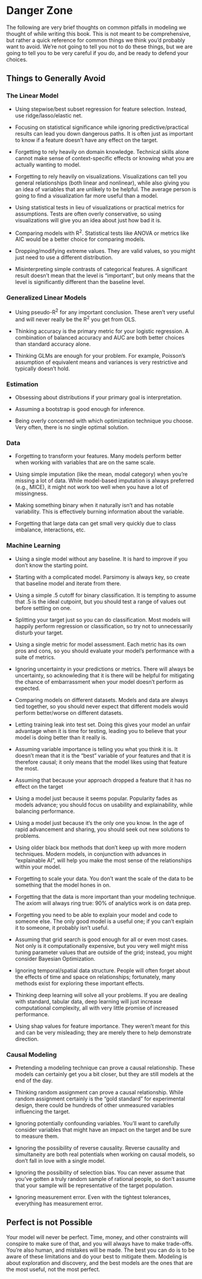 # Danger Zone {#sec-danger-zone}

The following are very brief thoughts on common pitfalls in modeling we thought of while writing this book. This is not meant to be comprehensive, but rather a quick reference for common things we think you'd probably want to avoid. We're not going to tell you not to do these things, but we are going to tell you to be very careful if you do, and be ready to defend your choices.

## Things to Generally Avoid

### The Linear Model

-   Using stepwise/best subset regression for feature selection. Instead, use ridge/lasso/elastic net.

-   Focusing on statistical significance while ignoring predictive/practical results can lead you down dangerous paths. It is often just as important to know if a feature doesn't have any effect on the target.

-   Forgetting to rely heavily on domain knowledge. Technical skills alone cannot make sense of context-specific effects or knowing what you are actually wanting to model.

-   Forgetting to rely heavily on visualizations. Visualizations can tell you general relationships (both linear and nonlinear), while also giving you an idea of variables that are unlikely to be helpful. The average person is going to find a visualization far more useful than a model.

-   Using statistical tests in lieu of visualizations or practical metrics for assumptions. Tests are often overly conservative, so using visualizations will give you an idea about just how bad it is.

-   Comparing models with R^2^. Statistical tests like ANOVA or metrics like AIC would be a better choice for comparing models.

-   Dropping/modifying extreme values. They are valid values, so you might just need to use a different distribution.

-   Misinterpreting simple contrasts of categorical features. A significant result doesn't mean that the level is "important", but only means that the level is significantly different than the baseline level.

### Generalized Linear Models

-   Using pseudo-R^2^ for any important conclusion. These aren't very useful and will never really be the R^2^ you get from OLS.

-   Thinking accuracy is the primary metric for your logistic regression. A combination of balanced accuracy and AUC are both better choices than standard accuracy alone.

-   Thinking GLMs are enough for your problem. For example, Poisson's assumption of equivalent means and variances is very restrictive and typically doesn't hold.

### Estimation

-   Obsessing about distributions if your primary goal is interpretation.

-   Assuming a bootstrap is good enough for inference.

-   Being overly concerned with which optimization technique you choose. Very often, there is no single optimal solution.

### Data

-   Forgetting to transform your features. Many models perform better when working with variables that are on the same scale.

-   Using simple imputation (like the mean, modal category) when you're missing a lot of data. While model-based imputation is always preferred (e.g., MICE), it might not work too well when you have a lot of missingness. 

-   Making something binary when it naturally isn't and has notable variability. This is effectively burning information about the variable.

-   Forgetting that large data can get small very quickly due to class imbalance, interactions, etc.

### Machine Learning

-   Using a single model without any baseline. It is hard to improve if you don't know the starting point.

-   Starting with a complicated model. Parsimony is always key, so create that baseline model and iterate from there.

-   Using a simple .5 cutoff for binary classification. It is tempting to assume that .5 is the ideal cutpoint, but you should test a range of values out before settling on one.

-   Splitting your target just so you can do classification. Most models will happily perform regression or classification, so try not to unnecessarily disturb your target.

-   Using a single metric for model assessment. Each metric has its own pros and cons, so you should evaluate your model's performance with a suite of metrics.

-   Ignoring uncertainty in your predictions or metrics. There will always be uncertainty, so acknowleding that it is there will be helpful for mitigating the chance of embarrassment when your model doesn't perform as expected. 

-   Comparing models on different datasets. Models and data are always tied together, so you should never expect that different models would perform better/worse on different datasets.

-   Letting training leak into test set. Doing this gives your model an unfair advantage when it is time for testing, leading you to believe that your model is doing better than it really is.

-   Assuming variable importance is telling you what you think it is. It doesn't mean that it is the "best" variable of your features and that it is therefore causal; it only means that the model likes using that feature the most.

-   Assuming that because your approach dropped a feature that it has no effect on the target

-   Using a model just because it seems popular. Popularity fades as models advance; you should focus on usability and explainability, while balancing performance.

-   Using a model just because it's the only one you know. In the age of rapid advancement and sharing, you should seek out new solutions to problems.

-   Using older black box methods that don't keep up with more modern techniques. Modern models, in conjunction with advances in "explainable AI", will help you make the most sense of the relationships within your model.

-   Forgetting to scale your data. You don't want the scale of the data to be something that the model hones in on.

-   Forgetting that the data is more important than your modeling technique. The axiom will always ring true: 90% of analytics work is on data prep.

-   Forgetting you need to be able to explain your model and code to someone else. The only good model is a useful one; if you can't explain it to someone, it probably isn't useful.

-   Assuming that grid search is good enough for all or even most cases. Not only is it computationally expensive, but you very well might miss tuning parameter values that are outside of the grid; instead, you might consider Bayesian Optimization.

-   Ignoring temporal/spatial data structure. People will often forget about the effects of time and space on relationships; fortunately, many methods exist for exploring these important effects.

-   Thinking deep learning will solve all your problems. If you are dealing with standard, tabular data, deep learning will just increase computational complexity, all with very little promise of increased performance.

-   Using shap values for feature importance. They weren't meant for this and can be very misleading; they are merely there to help demonstrate direction.

### Causal Modeling

-   Pretending a modeling technique can prove a causal relationship. These models can certainly get you a bit closer, but they are still models at the end of the day.

-   Thinking random assignment can prove a causal relationship. While random assignment certainly is the "gold standard" for experimental design, there could be hundreds of other unmeasured variables influencing the target.

-   Ignoring potentially confounding variables. You'll want to carefully consider variables that might have an impact on the target and be sure to measure them.

-   Ignoring the possibility of reverse causality. Reverse causality and simultaneity are both real potentials when working on causal models, so don't fall in love with a single model. 

-   Ignoring the possibility of selection bias. You can never assume that you've gotten a truly random sample of rational people, so don't assume that your sample will be representative of the target population.

-   Ignoring measurement error. Even with the tightest tolerances, everything has measurement error. 

## Perfect is not Possible

Your model will never be perfect. Time, money, and other constraints will conspire to make sure of that, and you will always have to make trade-offs. You're also human, and mistakes will be made. The best you can do is to be aware of these limitations and do your best to mitigate them. Modeling is about exploration and discovery, and the best models are the ones that are the most useful, not the most perfect.
